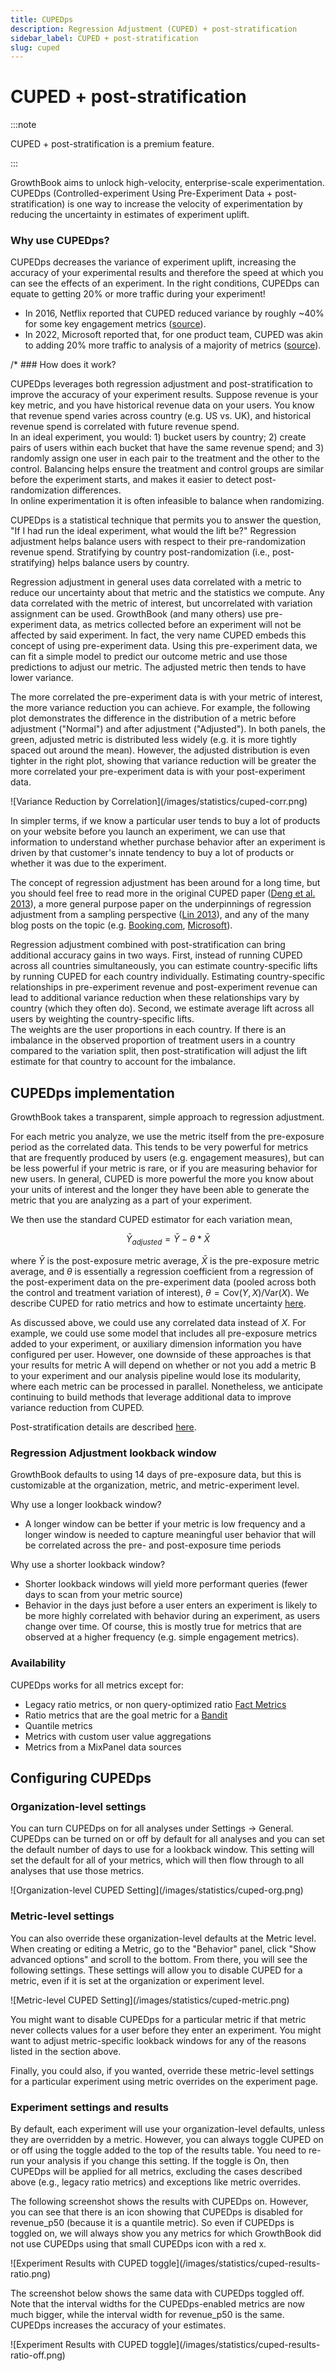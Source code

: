 ```yaml
---
title: CUPEDps
description: Regression Adjustment (CUPED) + post-stratification
sidebar_label: CUPED + post-stratification
slug: cuped
---
```



# CUPED + post-stratification

:::note

CUPED + post-stratification is a premium feature.

:::

GrowthBook aims to unlock high-velocity, enterprise-scale experimentation. CUPEDps (Controlled-experiment Using Pre-Experiment Data + post-stratification) is one way to increase the velocity of experimentation by reducing the uncertainty in estimates of experiment uplift.

### Why use CUPEDps?

CUPEDps decreases the variance of experiment uplift, increasing the accuracy of your experimental results and therefore the speed at which you can see the effects of an experiment. In the right conditions, CUPEDps can equate to getting 20% or more traffic during your experiment!

- In 2016, Netflix reported that CUPED reduced variance by roughly ~40% for some key engagement metrics ([source](https://www.kdd.org/kdd2016/papers/files/adp0945-xieA.pdf)).
- In 2022, Microsoft reported that, for one product team, CUPED was akin to adding 20% more traffic to analysis of a majority of metrics ([source](https://www.microsoft.com/en-us/research/group/experimentation-platform-exp/articles/deep-dive-into-variance-reduction/)).

/* ### How does it work?

CUPEDps leverages both regression adjustment and post-stratification to improve the accuracy of your experiment results.  Suppose revenue is your key metric, and you have historical revenue data on your users.  You know that revenue spend varies across country (e.g. US vs. UK), and historical revenue spend is correlated with future revenue spend.  
In an ideal experiment, you would: 1) bucket users by country; 2) create pairs of users within each bucket that have the same revenue spend; and 3) randomly assign one user in each pair to the treatment and the other to the control.  Balancing helps ensure the treatment and control groups are similar before the experiment starts, and makes it easier to detect post-randomization differences.  
In online experimentation it is often infeasible to balance when randomizing. 

CUPEDps is a statistical technique that permits you to answer the question, "If I had run the ideal experiment, what would the lift be?"
Regression adjustment helps balance users with respect to their pre-randomization revenue spend.
Stratifying by country post-randomization (i.e., post-stratifying) helps balance users by country.  

Regression adjustment in general uses data correlated with a metric to reduce our uncertainty about that metric and the statistics we compute. Any data correlated with the metric of interest, but uncorrelated with variation assignment can be used. GrowthBook (and many others) use pre-experiment data, as metrics collected before an experiment will not be affected by said experiment. In fact, the very name CUPED embeds this concept of using pre-experiment data. Using this pre-experiment data, we can fit a simple model to predict our outcome metric and use those predictions to adjust our metric. The adjusted metric then tends to have lower variance.

The more correlated the pre-experiment data is with your metric of interest, the more variance reduction you can achieve. For example, the following plot demonstrates the difference in the distribution of a metric before adjustment ("Normal") and after adjustment ("Adjusted"). In both panels, the green, adjusted metric is distributed less widely (e.g. it is more tightly spaced out around the mean). However, the adjusted distribution is even tighter in the right plot, showing that variance reduction will be greater the more correlated your pre-experiment data is with your post-experiment data.

<MaxWidthImage maxWidth={600}>
  ![Variance Reduction by Correlation](/images/statistics/cuped-corr.png)
</MaxWidthImage>

In simpler terms, if we know a particular user tends to buy a lot of products on your website before you launch an experiment, we can use that information to understand whether purchase behavior after an experiment is driven by that customer's innate tendency to buy a lot of products or whether it was due to the experiment.

The concept of regression adjustment has been around for a long time, but you should feel free to read more in the original CUPED paper ([Deng et al. 2013](https://exp-platform.com/Documents/2013-02-CUPED-ImprovingSensitivityOfControlledExperiments.pdf)), a more general purpose paper on the underpinnings of regression adjustment from a sampling perspective ([Lin 2013](https://projecteuclid.org/journals/annals-of-applied-statistics/volume-7/issue-1/Agnostic-notes-on-regression-adjustments-to-experimental-data--Reexamining/10.1214/12-AOAS583.full)), and any of the many blog posts on the topic (e.g. [Booking.com](https://booking.ai/how-booking-com-increases-the-power-of-online-experiments-with-cuped-995d186fff1d), [Microsoft](https://www.microsoft.com/en-us/research/group/experimentation-platform-exp/articles/deep-dive-into-variance-reduction/)).

Regression adjustment combined with post-stratification can bring additional accuracy gains in two ways. 
First, instead of running CUPED across all countries simultaneously, you can estimate country-specific lifts by running CUPED for each country individually.
Estimating country-specific relationships in pre-experiment revenue and post-experiment revenue can lead to additional variance reduction when these relationships vary by country (which they often do). 
Second, we estimate average lift across all users by weighting the country-specific lifts.  
The weights are the user proportions in each country. 
If there is an imbalance in the observed proportion of treatment users in a country compared to the variation split, then post-stratification will adjust the lift estimate for that country to account for the imbalance.




## CUPEDps implementation

GrowthBook takes a transparent, simple approach to regression adjustment.

For each metric you analyze, we use the metric itself from the pre-exposure period as the correlated data. This tends to be very powerful for metrics that are frequently produced by users (e.g. engagement measures), but can be less powerful if your metric is rare, or if you are measuring behavior for new users. In general, CUPED is more powerful the more you know about your units of interest and the longer they have been able to generate the metric that you are analyzing as a part of your experiment.

We then use the standard CUPED estimator for each variation mean,

$$
\bar{Y}_{adjusted} = \bar{Y} - \theta * \bar{X}
$$

where $\bar{Y}$ is the post-exposure metric average, $\bar{X}$ is the pre-exposure metric average, and $\theta$ is essentially a regression coefficient from a regression of the post-experiment data on the pre-experiment data (pooled across both the control and treatment variation of interest), $\theta = \text{Cov}(Y, X) / \text{Var}(X)$. We describe CUPED for ratio metrics and how to estimate uncertainty [here](/statistics/cuped-technical).

As discussed above, we could use any correlated data instead of $X$. For example, we could use some model that includes all pre-exposure metrics added to your experiment, or auxiliary dimension information you have configured per user. However, one downside of these approaches is that your results for metric A will depend on whether or not you add a metric B to your experiment and our analysis pipeline would lose its modularity, where each metric can be processed in parallel. Nonetheless, we anticipate continuing to build methods that leverage additional data to improve variance reduction from CUPED.

Post-stratification details are described [here](/statistics/post-stratification).

### Regression Adjustment lookback window

GrowthBook defaults to using 14 days of pre-exposure data, but this is customizable at the organization, metric, and metric-experiment level.

Why use a longer lookback window?

- A longer window can be better if your metric is low frequency and a longer window is needed to capture meaningful user behavior that will be correlated across the pre- and post-exposure time periods

Why use a shorter lookback window?

- Shorter lookback windows will yield more performant queries (fewer days to scan from your metric source)
- Behavior in the days just before a user enters an experiment is likely to be more highly correlated with behavior during an experiment, as users change over time. Of course, this is mostly true for metrics that are observed at a higher frequency (e.g. simple engagement metrics).

### Availability

CUPEDps works for all metrics except for:

- Legacy ratio metrics, or non query-optimized ratio [Fact Metrics](/app/metrics#fact-tables)
- Ratio metrics that are the goal metric for a [Bandit](/bandits/overview)
- Quantile metrics
- Metrics with custom user value aggregations
- Metrics from a MixPanel data sources

## Configuring CUPEDps

### Organization-level settings

You can turn CUPEDps on for all analyses under Settings → General. CUPEDps can be turned on or off by default for all analyses and you can set the default number of days to use for a lookback window. This setting will set the default for all of your metrics, which will then flow through to all analyses that use those metrics.

<MaxWidthImage maxWidth={800} border>
  ![Organization-level CUPED Setting](/images/statistics/cuped-org.png)
</MaxWidthImage>

### Metric-level settings

You can also override these organization-level defaults at the Metric level. When creating or editing a Metric, go to the "Behavior" panel, click "Show advanced options" and scroll to the bottom. From there, you will see the following settings. These settings will allow you to disable CUPED for a metric, even if it is set at the organization or experiment level.

<MaxWidthImage maxWidth={700}>
  ![Metric-level CUPED Setting](/images/statistics/cuped-metric.png)
</MaxWidthImage>

You might want to disable CUPEDps for a particular metric if that metric never collects values for a user before they enter an experiment. You might want to adjust metric-specific lookback windows for any of the reasons listed in the section above.

Finally, you could also, if you wanted, override these metric-level settings for a particular experiment using metric overrides on the experiment page.

### Experiment settings and results

By default, each experiment will use your organization-level defaults, unless they are overridden by a metric. However, you can always toggle CUPED on or off using the toggle added to the top of the results table. You need to re-run your analysis if you change this setting.
If the toggle is On, then CUPEDps will be applied for all metrics, excluding the cases described above (e.g., legacy ratio metrics) and exceptions like metric overrides.

The following screenshot shows the results with CUPEDps on.
However, you can see that there is an icon showing that CUPEDps is disabled for revenue_p50 (because it is a quantile metric).
So even if CUPEDps is toggled on, we will always show you any metrics for which GrowthBook did not use CUPEDps using that small CUPEDps icon with a red x.

<MaxWidthImage maxWidth={800}>
  ![Experiment Results with CUPED toggle](/images/statistics/cuped-results-ratio.png)
</MaxWidthImage>

The screenshot below shows the same data with CUPEDps toggled off.
Note that the interval widths for the CUPEDps-enabled metrics are now much bigger, while the interval width for revenue_p50 is the same.
CUPEDps increases the accuracy of your estimates.

<MaxWidthImage maxWidth={800}>
  ![Experiment Results with CUPED toggle](/images/statistics/cuped-results-ratio-off.png)
</MaxWidthImage> 
